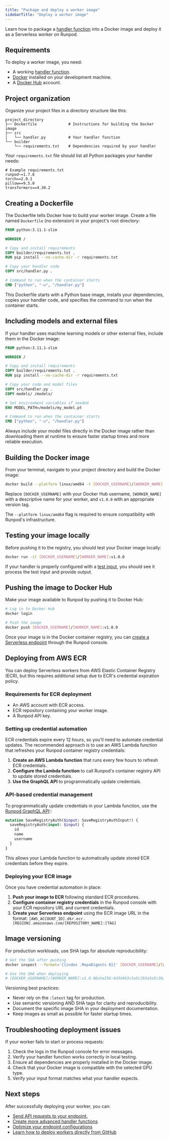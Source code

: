 ```yaml
---
title: "Package and deploy a worker image"
sidebarTitle: "Deploy a worker image"
---
```


Learn how to package a [handler function](/serverless/workers/handler-functions) into a Docker image and deploy it as a Serverless worker on Runpod.

## Requirements

To deploy a worker image, you need:

* A working [handler function](/serverless/workers/handler-functions).
* [Docker](https://docs.docker.com/get-started/install/) installed on your development machine.
* A [Docker Hub](https://hub.docker.com/) account.

## Project organization

Organize your project files in a directory structure like this:

```
project_directory
├── Dockerfile              # Instructions for building the Docker image
├── src
│   └── handler.py          # Your handler function
└── builder
    └── requirements.txt    # Dependencies required by your handler
```

Your `requirements.txt` file should list all Python packages your handler needs:

```
# Example requirements.txt
runpod~=1.7.6
torch==2.0.1
pillow==9.5.0
transformers==4.30.2
```

## Creating a Dockerfile

The Dockerfile tells Docker how to build your worker image. Create a file named `Dockerfile` (no extension) in your project's root directory:

```dockerfile
FROM python:3.11.1-slim

WORKDIR /

# Copy and install requirements
COPY builder/requirements.txt .
RUN pip install --no-cache-dir -r requirements.txt

# Copy your handler code
COPY src/handler.py .

# Command to run when the container starts
CMD ["python", "-u", "/handler.py"]
```

This Dockerfile starts with a Python base image, installs your dependencies, copies your handler code, and specifies the command to run when the container starts.

## Including models and external files

If your handler uses machine learning models or other external files, include them in the Docker image:

```dockerfile
FROM python:3.11.1-slim

WORKDIR /

# Copy and install requirements
COPY builder/requirements.txt .
RUN pip install --no-cache-dir -r requirements.txt

# Copy your code and model files
COPY src/handler.py .
COPY models/ /models/

# Set environment variables if needed
ENV MODEL_PATH=/models/my_model.pt

# Command to run when the container starts
CMD ["python", "-u", "/handler.py"]
```

Always include your model files directly in the Docker image rather than downloading them at runtime to ensure faster startup times and more reliable execution.

## Building the Docker image

From your terminal, navigate to your project directory and build the Docker image:

```sh
docker build --platform linux/amd64 -t [DOCKER_USERNAME]/[WORKER_NAME]:v1.0.0 .
```

Replace `[DOCKER_USERNAME]` with your Docker Hub username, `[WORKER_NAME]` with a descriptive name for your worker, and `v1.0.0` with an appropriate version tag.

<Info>

The `--platform linux/amd64` flag is required to ensure compatibility with Runpod's infrastructure.

</Info>

## Testing your image locally

Before pushing it to the registry, you should test your Docker image locally:

```sh
docker run -it [DOCKER_USERNAME]/[WORKER_NAME]:v1.0.0
```

If your handler is properly configured with a [test input](/serverless/workers/handler-functions#local-testing), you should see it process the test input and provide output.

## Pushing the image to Docker Hub

Make your image available to Runpod by pushing it to Docker Hub:

```sh
# Log in to Docker Hub
docker login

# Push the image
docker push [DOCKER_USERNAME]/[WORKER_NAME]:v1.0.0
```

Once your image is in the Docker container registry, you can [create a Serverless endpoint](/serverless/endpoints/manage-endpoints#create-an-endpoint) through the Runpod console.

## Deploying from AWS ECR

You can deploy Serverless workers from AWS Elastic Container Registry (ECR), but this requires additional setup due to ECR's credential expiration policy.

### Requirements for ECR deployment

* An AWS account with ECR access.
* ECR repository containing your worker image.
* A Runpod API key.

### Setting up credential automation

ECR credentials expire every 12 hours, so you'll need to automate credential updates. The recommended approach is to use an AWS Lambda function that refreshes your Runpod container registry credentials:

1. **Create an AWS Lambda function** that runs every few hours to refresh ECR credentials.
2. **Configure the Lambda function** to call Runpod's container registry API to update stored credentials.
3. **Use the GraphQL API** to programmatically update credentials.

### API-based credential management

To programmatically update credentials in your Lambda function, use the [Runpod GraphQL API](https://graphql-spec.runpod.io/#mutation-saveRegistryAuth)::

```graphql
mutation SaveRegistryAuth($input: SaveRegistryAuthInput!) {
  saveRegistryAuth(input: $input) {
    id
    name
    username
  }
}
```

This allows your Lambda function to automatically update stored ECR credentials before they expire.

### Deploying your ECR image

Once you have credential automation in place:

1. **Push your image to ECR** following standard ECR procedures.
2. **Configure container registry credentials** in the Runpod console with your ECR repository URL and current credentials.
3. **Create your Serverless endpoint** using the ECR image URL in the format: `[AWS_ACCOUNT_ID].dkr.ecr.[REGION].amazonaws.com/[REPOSITORY_NAME]:[TAG]`

## Image versioning

For production workloads, use SHA tags for absolute reproducibility:

```sh
# Get the SHA after pushing
docker inspect --format='{{index .RepoDigests 0}}' [DOCKER_USERNAME]/[WORKER_NAME]:v1.0.0

# Use the SHA when deploying
# [DOCKER_USERNAME]/[WORKER_NAME]:v1.0.0@sha256:4d3d4b3c5a5c2b3a5a5c3b2a5a4d2b3a2b3c5a3b2a5d2b3a3b4c3d3b5c3d4a3
```

Versioning best practices:

* Never rely on the `:latest` tag for production.
* Use semantic versioning AND SHA tags for clarity and reproducibility.
* Document the specific image SHA in your deployment documentation.
* Keep images as small as possible for faster startup times.

## Troubleshooting deployment issues

If your worker fails to start or process requests:

1. Check the logs in the Runpod console for error messages.
2. Verify your handler function works correctly in local testing.
3. Ensure all dependencies are properly installed in the Docker image.
4. Check that your Docker image is compatible with the selected GPU type.
5. Verify your input format matches what your handler expects.

## Next steps

After successfully deploying your worker, you can:

* [Send API requests to your endpoint.](/serverless/endpoints/send-requests)
* [Create more advanced handler functions](/serverless/workers/handler-functions)
* [Optimize your endpoint configurations](/serverless/endpoints/endpoint-configurations)
* [Learn how to deploy workers directly from GitHub](/serverless/workers/github-integration)
